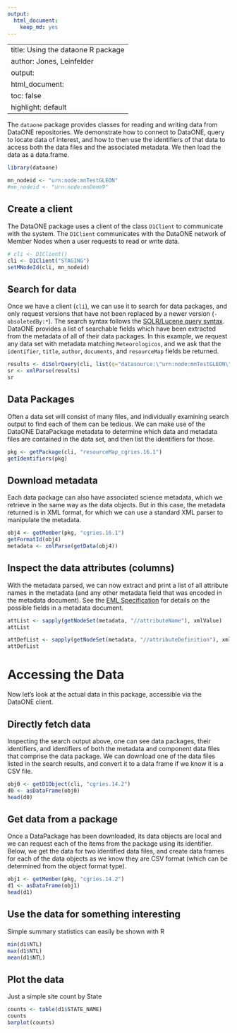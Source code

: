 ```yaml
---
output:
  html_document:
    keep_md: yes
---
```

---
title: Using the dataone R package
author: Jones, Leinfelder
output:
  html_document:
    toc: false
    highlight: default
---  

The `dataone` package provides classes for reading and writing data from DataONE repositories.  We demonstrate how to connect to DataONE, query to locate data of interest, and how to then use the identifiers of that data to access both the data files and the associated metadata.  We then load the data as a data.frame.

```r
library(dataone)

mn_nodeid <- "urn:node:mnTestGLEON"
#mn_nodeid <- "urn:node:mnDemo9"
```

## Create a client 

The DataONE package uses a client of the class `D1Client` to communicate with the system.  The `D1Client` communicates with the DataONE network of Member Nodes when a user requests to read or write data.

```r
# cli <- D1Client()
cli <- D1Client("STAGING")
setMNodeId(cli, mn_nodeid)
```

## Search for data

Once we have a client (`cli`), we can use it to search for data packages, and only request versions that have not been replaced by a newer version (`-obsoletedBy:*`). The search syntax follows the [SOLR/Lucene query syntax](http://lucene.apache.org/core/3_6_0/queryparsersyntax.html).  DataONE provides a list of searchable fields which have been extracted from the metadata of all of their data packages. In this example, we request any data set with metadata matching `Meteorologicos`, and we ask that the `identifier`, `title`, `author`, `documents`, and `resourceMap` fields be returned.

```r
results <- d1SolrQuery(cli, list(q="datasource:\"urn:node:mnTestGLEON\" +formatType:METADATA -obsoletedBy:*",fl="identifier,title,author,documents,resourceMap"))
sr <- xmlParse(results)
sr
```

## Data Packages

Often a data set will consist of many files, and individually examining search output to find each of them can be tedious.  We can make use of the DataONE DataPackage metadata to determine which data and metadata files are contained in the data set, and then list the identifiers for those.

```r
pkg <- getPackage(cli, "resourceMap_cgries.16.1")
getIdentifiers(pkg)
```


## Download metadata

Each data package can also have associated science metadata, which we retrieve in the same way as the data objects.  But in this case, the metadata returned is in XML format, for which we can use a standard XML parser to manipulate the metadata.

```r
obj4 <- getMember(pkg, "cgries.16.1")
getFormatId(obj4)
metadata <- xmlParse(getData(obj4))
```

## Inspect the data attributes (columns)

With the metadata parsed, we can now extract and print a list of all attribute names in the metadata (and any other metadata field that was encoded in the metadata document).  See the [EML Specification](https://knb.ecoinformatics.org/software/eml) for details on the possible fields in a metadata document.

```r
attList <- sapply(getNodeSet(metadata, "//attributeName"), xmlValue)
attList

attDefList <- sapply(getNodeSet(metadata, "//attributeDefinition"), xmlValue)
attDefList
```

# Accessing the Data

Now let's look at the actual data in this package, accessible via the DataONE client.

## Directly fetch data

Inspecting the search output above, one can see data packages, their identifiers, and identifiers of both the metadata and component data files that comprise the data package.  We can download one of the data files listed in the search results, and convert it to a data frame if we know it is a CSV file.

```r
obj0 <- getD1Object(cli, "cgries.14.2")
d0 <- asDataFrame(obj0)
head(d0)
```

## Get data from a package

Once a DataPackage has been downloaded, its data objects are local and we can request each of the items from the package using its identifier.  Below, we get the data for two identified data files, and create data frames for each of the data objects as we know they are CSV format (which can be determined from the object format type).

```r
obj1 <- getMember(pkg, "cgries.14.2")
d1 <- asDataFrame(obj1)
head(d1)
```

## Use the data for something interesting

Simple summary statistics can easily be shown with R

```r
min(d1$NTL)
max(d1$NTL)
mean(d1$NTL)
```

## Plot the data

Just a simple site count by State

```r
counts <- table(d1$STATE_NAME)
counts
barplot(counts)
```
